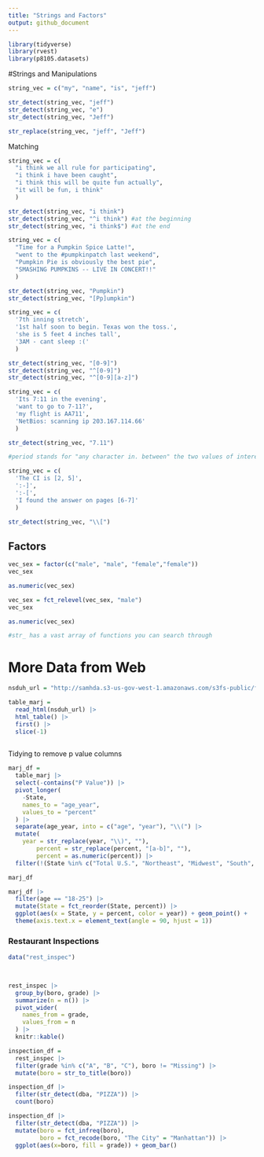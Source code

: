 ```yaml
---
title: "Strings and Factors"
output: github_document
---
```


```r
library(tidyverse)
library(rvest)
library(p8105.datasets)

```

#Strings and Manipulations

```r
string_vec = c("my", "name", "is", "jeff")

str_detect(string_vec, "jeff")
str_detect(string_vec, "e")
str_detect(string_vec, "Jeff")

str_replace(string_vec, "jeff", "Jeff")

```

Matching 

```r
string_vec = c(
  "i think we all rule for participating",
  "i think i have been caught",
  "i think this will be quite fun actually",
  "it will be fun, i think"
  )

str_detect(string_vec, "i think")
str_detect(string_vec, "^i think") #at the beginning
str_detect(string_vec, "i think$") #at the end
```

```r
string_vec = c(
  "Time for a Pumpkin Spice Latte!",
  "went to the #pumpkinpatch last weekend",
  "Pumpkin Pie is obviously the best pie",
  "SMASHING PUMPKINS -- LIVE IN CONCERT!!"
  )

str_detect(string_vec, "Pumpkin")
str_detect(string_vec, "[Pp]umpkin")
```

```r
string_vec = c(
  '7th inning stretch',
  '1st half soon to begin. Texas won the toss.',
  'she is 5 feet 4 inches tall',
  '3AM - cant sleep :('
  )

str_detect(string_vec, "[0-9]")
str_detect(string_vec, "^[0-9]")
str_detect(string_vec, "^[0-9][a-z]")
```


```r
string_vec = c(
  'Its 7:11 in the evening',
  'want to go to 7-11?',
  'my flight is AA711',
  'NetBios: scanning ip 203.167.114.66'
  )

str_detect(string_vec, "7.11") 

#period stands for "any character in. between" the two values of interest
```

```r
string_vec = c(
  'The CI is [2, 5]',
  ':-]',
  ':-[',
  'I found the answer on pages [6-7]'
  )

str_detect(string_vec, "\\[")
```


## Factors

```r
vec_sex = factor(c("male", "male", "female","female"))
vec_sex

as.numeric(vec_sex)

vec_sex = fct_relevel(vec_sex, "male")
vec_sex

as.numeric(vec_sex)

#str_ has a vast array of functions you can search through

```


# More Data from Web

```r
nsduh_url = "http://samhda.s3-us-gov-west-1.amazonaws.com/s3fs-public/field-uploads/2k15StateFiles/NSDUHsaeShortTermCHG2015.htm"

table_marj = 
  read_html(nsduh_url) |> 
  html_table() |> 
  first() |> 
  slice(-1)
  
```
Tidying to remove p value columns
```r
marj_df = 
  table_marj |> 
  select(-contains("P Value")) |> 
  pivot_longer(
    -State,
    names_to = "age_year",
    values_to = "percent"
  ) |> 
  separate(age_year, into = c("age", "year"), "\\(") |> 
  mutate(
    year = str_replace(year, "\\)", ""),
        percent = str_replace(percent, "[a-b]", ""),
        percent = as.numeric(percent)) |> 
  filter(!(State %in% c("Total U.S.", "Northeast", "Midwest", "South", "West")))

marj_df
```

```r
marj_df |> 
  filter(age == "18-25") |> 
  mutate(State = fct_reorder(State, percent)) |> 
  ggplot(aes(x = State, y = percent, color = year)) + geom_point() + 
  theme(axis.text.x = element_text(angle = 90, hjust = 1))
```

### Restaurant Inspections

```r
data("rest_inspec")

  
```

```r
rest_inspec |> 
  group_by(boro, grade) |> 
  summarize(n = n()) |> 
  pivot_wider(
    names_from = grade,
    values_from = n
  ) |> 
  knitr::kable()

```

```r
inspection_df = 
  rest_inspec |> 
  filter(grade %in% c("A", "B", "C"), boro != "Missing") |> 
  mutate(boro = str_to_title(boro))

```

```r
inspection_df |> 
  filter(str_detect(dba, "PIZZA")) |> 
  count(boro)
```

```r
inspection_df |> 
  filter(str_detect(dba, "PIZZA")) |> 
  mutate(boro = fct_infreq(boro),
         boro = fct_recode(boro, "The City" = "Manhattan")) |>
  ggplot(aes(x=boro, fill = grade)) + geom_bar()

```

